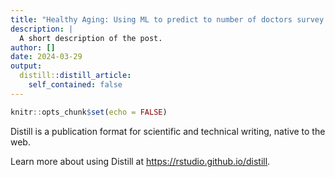 ```yaml
---
title: "Healthy Aging: Using ML to predict to number of doctors survey respondents visit"
description: |
  A short description of the post.
author: []
date: 2024-03-29
output:
  distill::distill_article:
    self_contained: false
---
```



```r
knitr::opts_chunk$set(echo = FALSE)
```

Distill is a publication format for scientific and technical writing, native to the web.

Learn more about using Distill at <https://rstudio.github.io/distill>.


